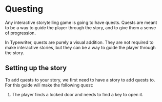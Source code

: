 # Questing

Any interactive storytelling game is going to have quests. 
Quests are meant to be a way to guide the player through the story, and to give them a sense of progression.

In Typewriter, quests are purely a visual addition.
They are not required to make interactive stories, but they can be a way to guide the player through the story.

## Setting up the story

To add quests to your story, we first need to have a story to add quests to.
For this guide will make the following quest:

1. The player finds a locked door and needs to find a key to open it.
